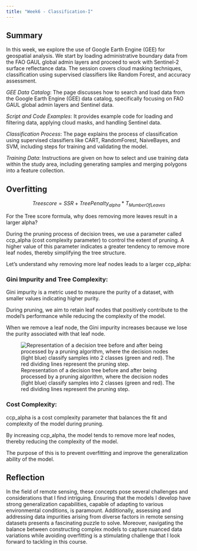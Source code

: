 ```yaml
---
title: "Week6 - Classification-I"
---
```


## Summary

In this week, we explore the use of Google Earth Engine (GEE) for geospatial analysis. We start by loading administrative boundary data from the FAO GAUL global admin layers and proceed to work with Sentinel-2 surface reflectance data. The session covers cloud masking techniques, classification using supervised classifiers like Random Forest, and accuracy assessment. 

::: callout-tip

*GEE Data Catalog*: The page discusses how to search and load data from the Google Earth Engine (GEE) data catalog, specifically focusing on FAO GAUL global admin layers and Sentinel data.

*Script and Code Examples*: It provides example code for loading and filtering data, applying cloud masks, and handling Sentinel data.

*Classification Process*: The page explains the process of classification using supervised classifiers like CART, RandomForest, NaiveBayes, and SVM, including steps for training and validating the model.

*Training Data*: Instructions are given on how to select and use training data within the study area, including generating samples and merging polygons into a feature collection.

:::


## Overfitting

$$Tree score = SSR + TreePenalty_{alpha}* T_{Mumber Of Leaves}$$

For the Tree score formula, why does removing more leaves result in a larger alpha?

During the pruning process of decision trees, we use a parameter called ccp_alpha (cost complexity parameter) to control the extent of pruning. A higher value of this parameter indicates a greater tendency to remove more leaf nodes, thereby simplifying the tree structure.

Let's understand why removing more leaf nodes leads to a larger ccp_alpha:

### Gini Impurity and Tree Complexity:

Gini impurity is a metric used to measure the purity of a dataset, with smaller values indicating higher purity.

During pruning, we aim to retain leaf nodes that positively contribute to the model's performance while reducing the complexity of the model.

When we remove a leaf node, the Gini impurity increases because we lose the purity associated with that leaf node.

![Representation of a decision tree before and after being processed by a pruning algorithm, where the decision nodes (light blue) classify samples into 2 classes (green and red). The red dividing lines represent the pruning step.](images/clipboard-909472583.png){fig-align="center"}

### Cost Complexity:

ccp_alpha is a cost complexity parameter that balances the fit and complexity of the model during pruning.

By increasing ccp_alpha, the model tends to remove more leaf nodes, thereby reducing the complexity of the model.

The purpose of this is to prevent overfitting and improve the generalization ability of the model.

## Reflection

In the field of remote sensing, these concepts pose several challenges and considerations that I find intriguing. Ensuring that the models I develop have strong generalization capabilities, capable of adapting to various environmental conditions, is paramount. Additionally, assessing and addressing data impurities arising from diverse factors in remote sensing datasets presents a fascinating puzzle to solve. Moreover, navigating the balance between constructing complex models to capture nuanced data variations while avoiding overfitting is a stimulating challenge that I look forward to tackling in this course.
